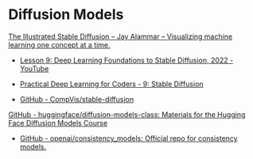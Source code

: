 # Diffusion Models


[The Illustrated Stable Diffusion – Jay Alammar – Visualizing machine learning one concept at a time.](https://jalammar.github.io/illustrated-stable-diffusion/)


- [Lesson 9: Deep Learning Foundations to Stable Diffusion, 2022 - YouTube](https://www.youtube.com/watch?v=_7rMfsA24Ls)
- [Practical Deep Learning for Coders - 9: Stable Diffusion](https://course.fast.ai/Lessons/lesson9.html)

- [GitHub - CompVis/stable-diffusion](https://github.com/CompVis/stable-diffusion)

[GitHub - huggingface/diffusion-models-class: Materials for the Hugging Face Diffusion Models Course](https://github.com/huggingface/diffusion-models-class)






- [GitHub - openai/consistency_models: Official repo for consistency models.](https://github.com/openai/consistency_models)